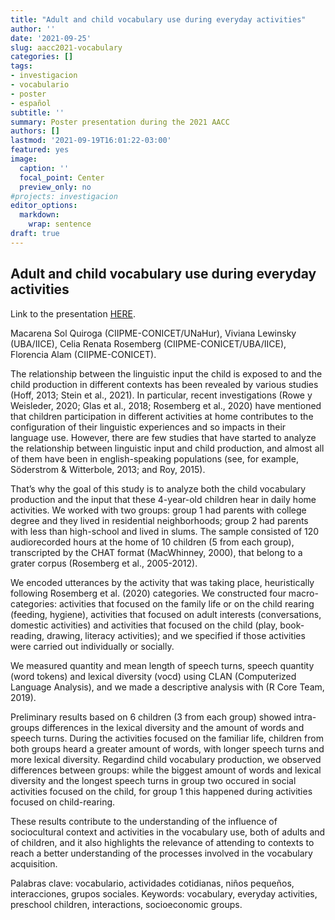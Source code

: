 ```yaml
---
title: "Adult and child vocabulary use during everyday activities"
author: ''
date: '2021-09-25'
slug: aacc2021-vocabulary
categories: []
tags:
- investigacion
- vocabulario
- poster
- español
subtitle: ''
summary: Poster presentation during the 2021 AACC
authors: []
lastmod: '2021-09-19T16:01:22-03:00'
featured: yes
image:
  caption: ''
  focal_point: Center
  preview_only: no
#projects: investigacion
editor_options:
  markdown:
    wrap: sentence
draft: true
---
```


## Adult and child vocabulary use during everyday activities

Link to the presentation [HERE](https://www.youtube.com/watch?v=clQhscxYY9I).

Macarena Sol Quiroga (CIIPME-CONICET/UNaHur), Viviana Lewinsky (UBA/IICE), Celia Renata Rosemberg (CIIPME-CONICET/UBA/IICE), Florencia Alam (CIIPME-CONICET).

The relationship between the linguistic input the child is exposed to and the child production in different contexts has been revealed by various studies (Hoff, 2013; Stein et al., 2021). In particular, recent investigations (Rowe y Weisleder, 2020; Glas et al., 2018; Rosemberg et al., 2020) have mentioned that children participation in different activities at home contributes to the configuration of their linguistic experiences and so impacts in their language use. However, there are few studies that have started to analyze the relationship between linguistic input and child production, and almost all of them have been in english-speaking populations (see, for example, Söderstrom & Witterbole, 2013; and Roy, 2015).

That's why the goal of this study is to analyze both the child vocabulary production and the input that these 4-year-old children hear in daily home activities. We worked with two groups: group 1 had parents with college degree and they lived in residential neighborhoods; group 2 had parents with less than high-school and lived in slums. The sample consisted of 120 audiorecorded hours at the home of 10 children (5 from each group), transcripted by the CHAT format (MacWhinney, 2000), that belong to a grater corpus (Rosemberg et al., 2005-2012).

We encoded utterances by the activity that was taking place, heuristically following Rosemberg et al. (2020) categories. We constructed four macro-categories: activities that focused on the family life or on the child rearing (feeding, hygiene), activities that focused on adult interests (conversations, domestic activities) and activities that focused on the child (play, book-reading, drawing, literacy activities); and we specified if those activities were carried out individually or socially.

We measured quantity and mean length of speech turns, speech quantity (word tokens) and lexical diversity (vocd) using CLAN (Computerized Language Analysis), and we made a descriptive analysis with (R Core Team, 2019).

Preliminary results based on 6 children (3 from each group) showed intra-groups differences in the lexical diversity and the amount of words and speech turns. During the activities focused on the familiar life, children from both groups heard a greater amount of words, with longer speech turns and more lexical diversity. Regardind child vocabulary production, we observed differences between groups: while the biggest amount of words and lexical diversity and the longest speech turns in group two occured in social activities focused on the child, for group 1 this happened during activities focused on child-rearing.

These results contribute to the understanding of the influence of sociocultural context and activities in the vocabulary use, both of adults and of children, and it also highlights the relevance of attending to contexts to reach a better understanding of the processes involved in the vocabulary acquisition.

Palabras clave: vocabulario, actividades cotidianas, niños pequeños, interacciones, grupos sociales.
Keywords: vocabulary, everyday activities, preschool children, interactions, socioeconomic groups.
